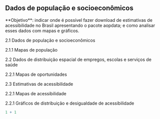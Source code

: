 ## Dados de população e socioeconômicos

\*\*Objetivo\*\*: indicar onde é possível fazer download de estimativas de acessibilidade no Brasil apresentando o pacote aopdata; e como analisar esses dados com mapas e gráficos.

2.1 Dados de população e socioeconômicos

2.1.1 Mapas de população

2.2 Dados de distribuição espacial de empregos, escolas e serviços de saúde

2.2.1 Mapas de oportunidades

2.3 Estimativas de acessibilidade

2.2.1 Mapas de acessibilidade

2.2.1 Gráficos de distribuição e desigualdade de acessibilidade

```r
1 + 1
```
